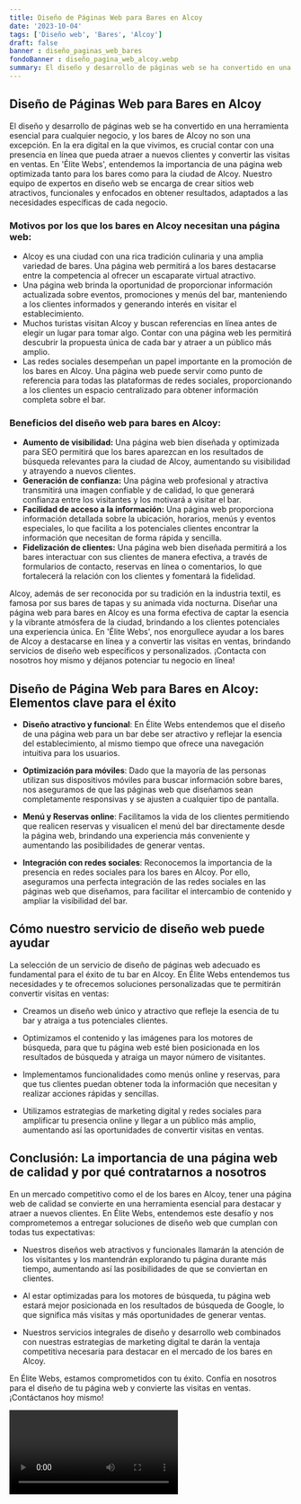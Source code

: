 ```yaml
---
title: Diseño de Páginas Web para Bares en Alcoy
date: '2023-10-04'
tags: ['Diseño web', 'Bares', 'Alcoy']
draft: false
banner : diseño_paginas_web_bares
fondoBanner : diseño_pagina_web_alcoy.webp
summary: El diseño y desarrollo de páginas web se ha convertido en una herramienta esencial para cualquier negocio, y los bares de Alcoy no son una excepción. En la era digital en la que vivimos, es crucial contar con una presencia en línea que pueda atraer a nuevos clientes y convertir las visitas en ventas. En 'Élite Webs', entendemos la importancia de una página web optimizada tanto para los bares como para la ciudad de Alcoy. Nuestro equipo de expertos en diseño web se encarga de crear sitios web atractivos, funcionales y enfocados en obtener resultados, adaptados a las necesidades específicas de cada negocio.
---
```


## Diseño de Páginas Web para Bares en Alcoy

El diseño y desarrollo de páginas web se ha convertido en una herramienta esencial para cualquier negocio, y los bares de Alcoy no son una excepción. En la era digital en la que vivimos, es crucial contar con una presencia en línea que pueda atraer a nuevos clientes y convertir las visitas en ventas. En 'Élite Webs', entendemos la importancia de una página web optimizada tanto para los bares como para la ciudad de Alcoy. Nuestro equipo de expertos en diseño web se encarga de crear sitios web atractivos, funcionales y enfocados en obtener resultados, adaptados a las necesidades específicas de cada negocio.

### Motivos por los que los bares en Alcoy necesitan una página web:

- Alcoy es una ciudad con una rica tradición culinaria y una amplia variedad de bares. Una página web permitirá a los bares destacarse entre la competencia al ofrecer un escaparate virtual atractivo.
- Una página web brinda la oportunidad de proporcionar información actualizada sobre eventos, promociones y menús del bar, manteniendo a los clientes informados y generando interés en visitar el establecimiento.
- Muchos turistas visitan Alcoy y buscan referencias en línea antes de elegir un lugar para tomar algo. Contar con una página web les permitirá descubrir la propuesta única de cada bar y atraer a un público más amplio.
- Las redes sociales desempeñan un papel importante en la promoción de los bares en Alcoy. Una página web puede servir como punto de referencia para todas las plataformas de redes sociales, proporcionando a los clientes un espacio centralizado para obtener información completa sobre el bar.

### Beneficios del diseño web para bares en Alcoy:

- **Aumento de visibilidad:** Una página web bien diseñada y optimizada para SEO permitirá que los bares aparezcan en los resultados de búsqueda relevantes para la ciudad de Alcoy, aumentando su visibilidad y atrayendo a nuevos clientes.
- **Generación de confianza:** Una página web profesional y atractiva transmitirá una imagen confiable y de calidad, lo que generará confianza entre los visitantes y los motivará a visitar el bar.
- **Facilidad de acceso a la información:** Una página web proporciona información detallada sobre la ubicación, horarios, menús y eventos especiales, lo que facilita a los potenciales clientes encontrar la información que necesitan de forma rápida y sencilla.
- **Fidelización de clientes:** Una página web bien diseñada permitirá a los bares interactuar con sus clientes de manera efectiva, a través de formularios de contacto, reservas en línea o comentarios, lo que fortalecerá la relación con los clientes y fomentará la fidelidad.

Alcoy, además de ser reconocida por su tradición en la industria textil, es famosa por sus bares de tapas y su animada vida nocturna. Diseñar una página web para bares en Alcoy es una forma efectiva de captar la esencia y la vibrante atmósfera de la ciudad, brindando a los clientes potenciales una experiencia única. En 'Élite Webs', nos enorgullece ayudar a los bares de Alcoy a destacarse en línea y a convertir las visitas en ventas, brindando servicios de diseño web específicos y personalizados. ¡Contacta con nosotros hoy mismo y déjanos potenciar tu negocio en línea!

<GifSeo />

<Cta />

## Diseño de Página Web para Bares en Alcoy: Elementos clave para el éxito

- **Diseño atractivo y funcional**: En Élite Webs entendemos que el diseño de una página web para un bar debe ser atractivo y reflejar la esencia del establecimiento, al mismo tiempo que ofrece una navegación intuitiva para los usuarios.

- **Optimización para móviles**: Dado que la mayoría de las personas utilizan sus dispositivos móviles para buscar información sobre bares, nos aseguramos de que las páginas web que diseñamos sean completamente responsivas y se ajusten a cualquier tipo de pantalla.

- **Menú y Reservas online**: Facilitamos la vida de los clientes permitiendo que realicen reservas y visualicen el menú del bar directamente desde la página web, brindando una experiencia más conveniente y aumentando las posibilidades de generar ventas.

- **Integración con redes sociales**: Reconocemos la importancia de la presencia en redes sociales para los bares en Alcoy. Por ello, aseguramos una perfecta integración de las redes sociales en las páginas web que diseñamos, para facilitar el intercambio de contenido y ampliar la visibilidad del bar.

## Cómo nuestro servicio de diseño web puede ayudar

La selección de un servicio de diseño de páginas web adecuado es fundamental para el éxito de tu bar en Alcoy. En Élite Webs entendemos tus necesidades y te ofrecemos soluciones personalizadas que te permitirán convertir visitas en ventas:

- Creamos un diseño web único y atractivo que refleje la esencia de tu bar y atraiga a tus potenciales clientes.

- Optimizamos el contenido y las imágenes para los motores de búsqueda, para que tu página web esté bien posicionada en los resultados de búsqueda y atraiga un mayor número de visitantes.

- Implementamos funcionalidades como menús online y reservas, para que tus clientes puedan obtener toda la información que necesitan y realizar acciones rápidas y sencillas.

- Utilizamos estrategias de marketing digital y redes sociales para amplificar tu presencia online y llegar a un público más amplio, aumentando así las oportunidades de convertir visitas en ventas.

## Conclusión: La importancia de una página web de calidad y por qué contratarnos a nosotros

En un mercado competitivo como el de los bares en Alcoy, tener una página web de calidad se convierte en una herramienta esencial para destacar y atraer a nuevos clientes. En Élite Webs, entendemos este desafío y nos comprometemos a entregar soluciones de diseño web que cumplan con todas tus expectativas:

- Nuestros diseños web atractivos y funcionales llamarán la atención de los visitantes y los mantendrán explorando tu página durante más tiempo, aumentando así las posibilidades de que se conviertan en clientes.

- Al estar optimizadas para los motores de búsqueda, tu página web estará mejor posicionada en los resultados de búsqueda de Google, lo que significa más visitas y más oportunidades de generar ventas.

- Nuestros servicios integrales de diseño y desarrollo web combinados con nuestras estrategias de marketing digital te darán la ventaja competitiva necesaria para destacar en el mercado de los bares en Alcoy.

En Élite Webs, estamos comprometidos con tu éxito. Confía en nosotros para el diseño de tu página web y convierte las visitas en ventas. ¡Contáctanos hoy mismo!

<Video />

<CtaBot job='Bares' city='Alcoy'/>

<Gmaps query='Alcoy+españa+maps' />